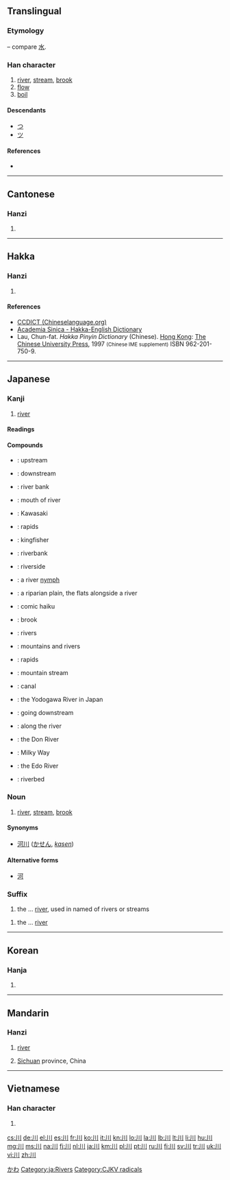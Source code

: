 {{also|州|巛}}
==Translingual==
{{stroke order|type=animate}}
===Etymology===
{{liushu|p}} – compare [[水]].

{{Han etyl}}

===Han character===
{{Han char|rn=47|rad=巛|as=00|sn=3|var=2|four=2200<sub>0</sub>|canj=中中中 (LLL)}}

# [[river]], [[stream]], [[brook]]
# [[flow]]
# [[boil]]

====Descendants====
* [[つ]]
* [[ツ]]

====References====
* {{Han ref|kx=0323.230|dkj=08673|dj=0624.070|hdz=10032.020|uh=5DDD|ud=24029|bh=A474|bd=42100}}

----

==Cantonese==

===Hanzi===
{{yue-hanzi|jyut=[[cyun1]]|y=[[chyun1]]}}

# {{defn|lang=yue|sort=巛00}}

----

==Hakka==

===Hanzi===
{{hak-hanzi|pfs=chhon|gd=tsh'on<sup>1</sup> [Meixian], ch'on<sup>1</sup> [Hailu, Kwangtung]; ts'on<sup>1</sup>|hpy=con1}}

# {{defn|lang=hak|sort=巛00}}

====References====
*[http://www.chineselanguage.org/dictionaries/?mode=view&module=chardict&query= CCDICT (Chineselanguage.org)]
*[http://minhakka.ling.sinica.edu.tw/bkg/hakyin/search.php?DETAIL=1&LIMIT=id=xxxxx&dbname=su_tian_1&graph=2 Academia Sinica - Hakka-English Dictionary]
*Lau, Chun-fat. ''Hakka Pinyin Dictionary'' (Chinese). [[Hong Kong]]: [[w:Chinese University of Hong Kong|The Chinese University Press]], 1997 <small>(Chinese IME supplement)</small> ISBN 962-201-750-9.

----

==Japanese==

===Kanji===
{{ja-kanji|grade=1|rs=巛00}}

# [[river]]

====Readings====
{{ja-readings
|on=[[せん]] (''sen'')
|kun=[[かわ]] (''kawa'')|nanori=[[か]] (''ka''), [[こ]] (''ko''), [[さわ]] (''sawa'')
}}

====Compounds====
{{der-top3|Compounds}}
* {{l|ja|川上|tr=[[かわかみ]], ''[[kawakami]]''}}: upstream
* {{l|ja|川下|tr=[[かわしも]], ''[[kawashimo]]''}}: downstream
* {{l|ja|川岸|tr=[[かわぎし]], ''[[kawagishi]]''}}: river bank
* {{l|ja|川口|tr=[[かわぐち]], ''[[kawaguchi]]''}}: mouth of river
* {{l|ja|川崎|tr=[[かわさき]], ''[[Kawasaki]]''}}: Kawasaki
* {{l|ja|川瀬|tr=[[かわせ]], ''[[kawase]]''}}: rapids
* {{l|ja|川蝉|tr=[[かわせみ]], ''[[kawasemi]]''}}: kingfisher
* {{l|ja|川端|tr=[[かわばた]], ''[[kawabata]]''}}: riverbank
* {{l|ja|川縁|tr=[[かわぶち]], ''[[kawabuchi]]''; [[かわべり]], ''[[kawaberi]]''}}: riverside
{{der-mid3}}
* {{l|ja|川嫁|tr=[[かわよめ]], ''[[kawayome]]''}}: a river [[nymph]]
* {{l|ja|川原|tr=[[かわら]], ''[[kawara]]''}}: a riparian plain, the flats alongside a river
* {{l|ja|川柳|tr=[[せんりゅう]], ''[[senryū]]''}}: comic haiku
* {{l|ja|小川|tr=[おがわ]], ''[[ogawa]]''}}: brook
* {{l|ja|河川|tr=[[かせん]], ''[[kasen]]''}}: rivers
* {{l|ja|山川|tr=[[さんせん]], ''[[sansen]]''}}: mountains and rivers
* {{l|ja|滝川|tr=[[たきがわ]], ''[[takigawa]]''}}: rapids
* {{l|ja|谷川|tr=[[たにがわ]], ''[[tanigawa]]''}}: mountain stream
{{der-mid3}}
* {{l|ja|堀川|tr=[[ほりかわ]], ''[[horikawa]]''}}: canal
* {{l|ja|淀川|tr=[[よどがわ]], ''[[Yodogawa]]''}}: the Yodogawa River in Japan
* {{l|ja|川下り|tr=[[かわくだり]], ''[[kawakudari]]''}}: going downstream
* {{l|ja|川沿い|tr=[[かわぞい]], ''[[kawazoi]]''}}: along the river
* {{l|ja|ドン川|tr=[[どんがわ]], ''[[Dongawa]]''}}: the Don River
* {{l|ja|天の川|tr=[[あまのがわ]], ''[[amanogawa]]''}}: Milky Way
* {{l|ja|江戸川|tr=[[えどがわ]], ''[[Edogawa]]''}}: the Edo River
* {{l|ja|河川敷|tr=[[かせんしき]], ''[[kasenshiki]]''}}: riverbed
{{bottom}}

===Noun===
{{ja-noun|k|hira=かわ|rom=kawa}}

# [[river]], [[stream]], [[brook]]

====Synonyms====
* [[河川]] ([[かせん]], ''[[kasen]]'')

====Alternative forms====
* [[河]]

===Suffix===
{{ja-pos|k|suffix|hira=かわ|rom=-kawa}} 

# the ... [[river]], used in named of rivers or streams

{{ja-pos|k|suffix|hira=がわ|rom=-gawa|hidx=かわ'}} 

# the ... [[river]]

[[Category:1000 Japanese basic words|かわ]]
[[Category:ja:Rivers]]

----

==Korean==

===Hanja===
{{ko-hanja|hangeul=천|eumhun=내|rv=cheon|mr=ch'ŏn}}

# {{defn|lang=ko|sort=巛00}}

----

==Mandarin==

===Hanzi===
{{cmn-hanzi|pin=[[chuān]] ([[chuan1]]), [[wú]] ([[wu2]])|wg=ch'uan<sup>1</sup>, wu<sup>2</sup>}}

# [[river]]
# {{context|abbreviation}} [[Sichuan]] province, China

----

==Vietnamese==

===Han character===
{{vi-hantu|[[xuyên]], [[xiên]]|rs=巛00}}

# {{defn|lang=vi|sort=巛00}}

[[Category:CJKV radicals]]

[[cs:川]]
[[de:川]]
[[el:川]]
[[es:川]]
[[fr:川]]
[[ko:川]]
[[it:川]]
[[kn:川]]
[[lo:川]]
[[la:川]]
[[lb:川]]
[[lt:川]]
[[li:川]]
[[hu:川]]
[[mg:川]]
[[ms:川]]
[[na:川]]
[[fj:川]]
[[nl:川]]
[[ja:川]]
[[km:川]]
[[pl:川]]
[[pt:川]]
[[ru:川]]
[[fi:川]]
[[sv:川]]
[[tr:川]]
[[uk:川]]
[[vi:川]]
[[zh:川]]